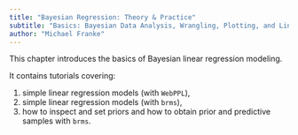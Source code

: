 ```yaml
---
title: "Bayesian Regression: Theory & Practice"
subtitle: "Basics: Bayesian Data Analysis, Wrangling, Plotting, and Linear Regression"
author: "Michael Franke"
---
```


This chapter introduces the basics of Bayesian linear regression modeling.

<!-- Here are the [slides on regression modeling](slides/01-intro-simpleRegress.pdf). -->

<!-- Follow up [slides on priors and predictives](slides/02-priors-predictives.pdf). -->

It contains tutorials covering:

1. simple linear regression models (with `WebPPL`),
2. simple linear regression models (with `brms`),
3. how to inspect and set priors and how to obtain prior and predictive samples with `brms`.

